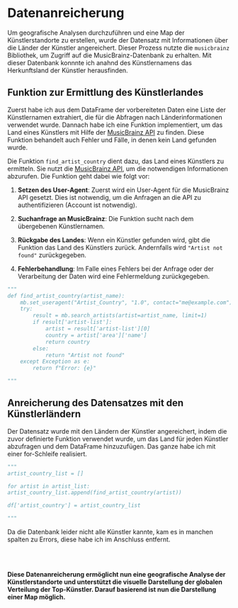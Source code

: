 # Datenanreicherung

Um geografische Analysen durchzuführen und eine Map der Künstlerstandorte zu erstellen, wurde der Datensatz mit Informationen über die Länder der Künstler angereichert. Dieser Prozess nutzte die `musicbrainz` Bibliothek, um Zugriff auf die MusicBrainz-Datenbank zu erhalten. Mit dieser Datenbank konnnte ich anahnd des Künstlernamens das Herkunftsland der Künstler herausfinden.



## Funktion zur Ermittlung des Künstlerlandes
Zuerst habe ich aus dem DataFrame der vorbereiteten Daten eine Liste der Künstlernamen extrahiert, die für die Abfragen nach Länderinformationen verwendet wurde. Dannach habe ich eine Funktion implementiert, um das Land eines Künstlers mit Hilfe der [MusicBrainz API](https://musicbrainz.org/) zu finden. Diese Funktion behandelt auch Fehler und Fälle, in denen kein Land gefunden wurde.


Die Funktion `find_artist_country` dient dazu, das Land eines Künstlers zu ermitteln. Sie nutzt die [MusicBrainz API](https://musicbrainz.org/), um die notwendigen Informationen abzurufen. Die Funktion geht dabei wie folgt vor:

1. **Setzen des User-Agent**: Zuerst wird ein User-Agent für die MusicBrainz API gesetzt. Dies ist notwendig, um die Anfragen an die API zu authentifizieren (Account ist notwendig).

2. **Suchanfrage an MusicBrainz**: Die Funktion sucht nach dem übergebenen Künstlernamen.

3. **Rückgabe des Landes**: Wenn ein Künstler gefunden wird, gibt die Funktion das Land des Künstlers zurück. Andernfalls wird `"Artist not found"` zurückgegeben.

4. **Fehlerbehandlung**: Im Falle eines Fehlers bei der Anfrage oder der Verarbeitung der Daten wird eine Fehlermeldung zurückgegeben.

```python
"""
def find_artist_country(artist_name):
    mb.set_useragent("Artist_Country", "1.0", contact="me@example.com")
    try:
        result = mb.search_artists(artist=artist_name, limit=1)
        if result['artist-list']:
            artist = result['artist-list'][0]
            country = artist['area']['name']
            return country
        else:
            return "Artist not found"
    except Exception as e:
        return f"Error: {e}"

"""

```

## Anreicherung des Datensatzes mit den Künstlerländern

Der Datensatz wurde mit den Ländern der Künstler angereichert, indem die zuvor definierte Funktion verwendet wurde, um das Land für jeden Künstler abzufragen und dem DataFrame hinzuzufügen. Das ganze habe ich mit einer for-Schleife realisiert.

```python
"""
artist_country_list = []

for artist in artist_list:
artist_country_list.append(find_artist_country(artist))

df['artist_country'] = artist_country_list

"""

```

Da die Datenbank leider nicht alle Künstler kannte, kam es in manchen spalten zu Errors, diese habe ich im Anschluss entfernt.


<br/>
<br/>

**Diese Datenanreicherung ermöglicht nun eine geografische Analyse der Künstlerstandorte und unterstützt die visuelle Darstellung der globalen Verteilung der Top-Künstler. Darauf basierend ist nun die Darstellung einer Map möglich.**
